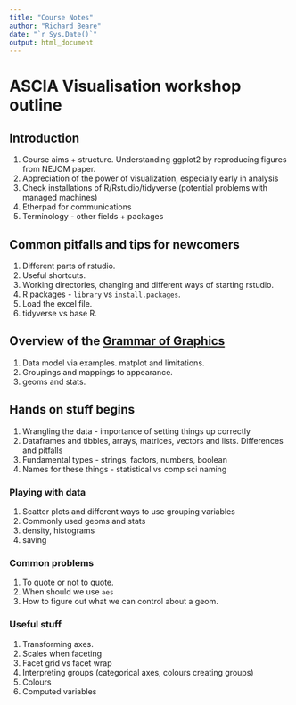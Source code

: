 ```yaml
---
title: "Course Notes"
author: "Richard Beare"
date: "`r Sys.Date()`"
output: html_document
---
```


# ASCIA Visualisation workshop outline

## Introduction

1. Course aims + structure. Understanding ggplot2 by reproducing figures from 
NEJOM paper.
1. Appreciation of the power of visualization, especially early in analysis
1. Check installations of R/Rstudio/tidyverse (potential problems with managed machines)
1. Etherpad for communications
1. Terminology - other fields + packages

## Common pitfalls and tips for newcomers

1. Different parts of rstudio.
1. Useful shortcuts.
1. Working directories, changing and different ways of starting rstudio.
1. R packages - `library` vs `install.packages`.
1. Load the excel file.
1. tidyverse vs base R.

## Overview of the [Grammar of Graphics](https://link.springer.com/book/10.1007/0-387-28695-0)

1. Data model via examples. matplot and limitations.
1. Groupings and mappings to appearance.
1. geoms and stats.

## Hands on stuff begins

1. Wrangling the data - importance of setting things up correctly
1. Dataframes and tibbles, arrays, matrices, vectors and lists. Differences and pitfalls
1. Fundamental types - strings, factors, numbers, boolean
1. Names for these things - statistical vs comp sci naming

### Playing with data

1. Scatter plots and different ways to use grouping variables
1. Commonly used geoms and stats
1. density, histograms
1. saving

### Common problems
1. To quote or not to quote.
1. When should we use `aes`
1. How to figure out what we can control about a geom.

### Useful stuff

1. Transforming axes.
1. Scales when faceting
1. Facet grid vs facet wrap
1. Interpreting groups (categorical axes, colours creating groups)
1. Colours
1. Computed variables


